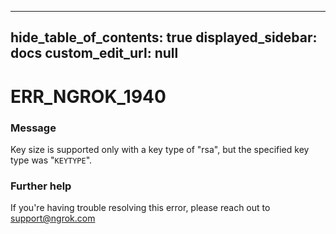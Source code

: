 
---
hide_table_of_contents: true
displayed_sidebar: docs
custom_edit_url: null
---


# ERR_NGROK_1940

### Message
Key size is supported only with a key type of "rsa", but the specified key type was "`KEYTYPE`".

### Further help
If you're having trouble resolving this error, please reach out to [support@ngrok.com](mailto:support@ngrok.com?subject=Help%20with%20ERR_NGROK_1940)


<ErrorDetails error='err_ngrok_1940' />
